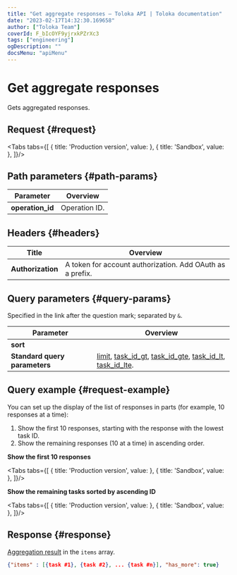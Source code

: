 ```yaml
---
title: "Get aggregate responses — Toloka API | Toloka documentation"
date: "2023-02-17T14:32:30.169658"
author: ["Toloka Team"]
coverId: F_bIcOYF9yjrxkPZrXc3
tags: ["engineering"]
ogDescription: ""
docsMenu: "apiMenu"
---
```



# Get aggregate responses

<Announce/>

Gets aggregated responses.

## Request {#request}

<Tabs tabs={[
  { title: 'Production version', value: <GetAggregatedResultList1/> },
  { title: 'Sandbox', value: <GetAggregatedResultList2/> },
]}/>

## Path parameters {#path-params}

Parameter | Overview
----- | -----
**operation_id** | Operation ID.

## Headers {#headers}

Title | Overview
----- | -----
**Authorization** | A token for account authorization. Add OAuth as a prefix.

## Query parameters {#query-params}

Specified in the link after the question mark; separated by `&`.

Parameter | Overview
----- | -----
**sort** | <GetAggregatedResultTable1/>
**Standard query parameters** | [limit](/docs/api/standard-query-parameters#limit), [task_id_gt](/docs/api/standard-query-parameters#task_id_gt), [task_id_gte](/docs/api/standard-query-parameters#task_id_gte), [task_id_lt](/docs/api/standard-query-parameters#task_id_lt), [task_id_lte](/docs/api/standard-query-parameters#task_id_lte).

## Query example {#request-example}

You can set up the display of the list of responses in parts (for example, 10 responses at a time):

1. Show the first 10 responses, starting with the response with the lowest task ID.
1. Show the remaining responses (10 at a time) in ascending order.

**Show the first 10 responses**

<Tabs tabs={[
  { title: 'Production version', value: <GetAggregatedResultList3/> },
  { title: 'Sandbox', value: <GetAggregatedResultList4/> },
]}/>

**Show the remaining tasks sorted by ascending ID**

<Tabs tabs={[
  { title: 'Production version', value: <GetAggregatedResultList5/> },
  { title: 'Sandbox', value: <GetAggregatedResultList6/> },
]}/>

## Response {#response}

[Aggregation result](/docs/api/aggregate-by-task) in the `items` array.

```json
{"items" : [{task #1}, {task #2}, ... {task #n}], "has_more": true}
```

<ContactGuideSupport/>
